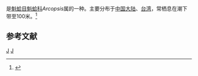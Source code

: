 {{noteTA
|T=zh-cn:间褶拟蚶; zh-tw:細肋毛蚶;
|1=zh-cn:间褶拟蚶; zh-tw:細肋毛蚶;
}}
{{Speciesbox
| taxon = Arcopsis interplicata
| binomial_authority = (Grabau et King, 1928)
}}
{{地区用词4|start=学名：''{{lang|la|Arcopsis interplicata}}''|cn=间褶拟蚶|tw=細肋毛蚶|as=称}}是[[魁蛤目|魁蛤目]][[魁蛤科|魁蛤科]]''Arcopsis''属的一种。主要分布于[[中国大陆|中国大陆]]、[[台湾|台湾]]，常栖息在潮下带至100米。<ref>{{cite web|url=http://shell.sinica.edu.tw/chinese/shellbase_detail.php?science_no=3031|title=国际贝库：间褶拟蚶|publisher=台湾贝类资料库|accessdate=2009-08-11|archive-date=2016-03-04|archive-url=https://web.archive.org/web/20160304111356/http://shell.sinica.edu.tw/chinese/shellbase_detail.php?science_no=3031|dead-url=no}}</ref>

== 参考文献 ==
{{reflist}}
{{taxonbar}}
[[Category:_1928年描述的动物|J]]
[[Category:魁蛤科|J]]